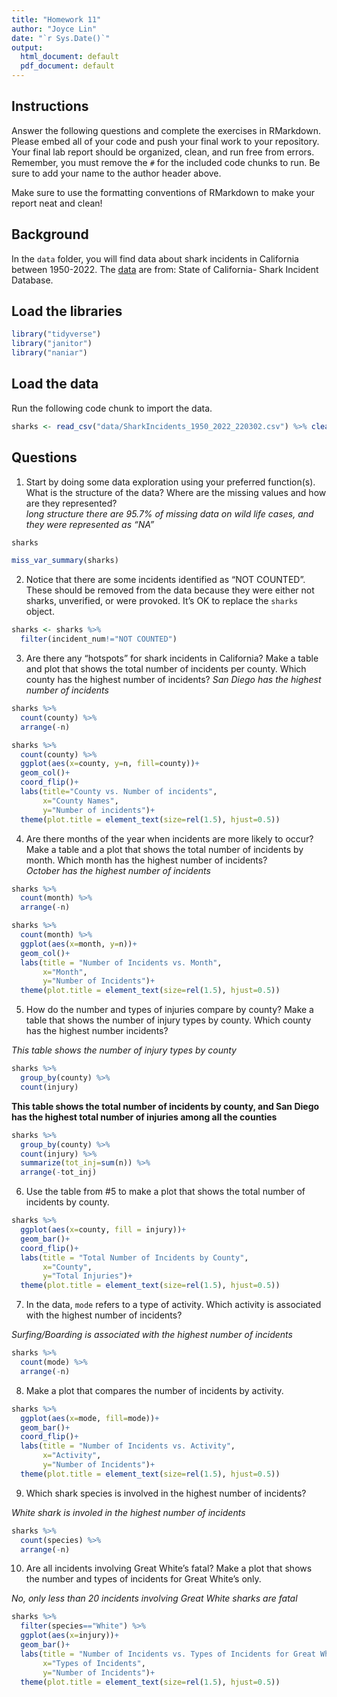 ```yaml
---
title: "Homework 11"
author: "Joyce Lin"
date: "`r Sys.Date()`"
output:
  html_document: default
  pdf_document: default
---
```


## Instructions
Answer the following questions and complete the exercises in RMarkdown. Please embed all of your code and push your final work to your repository. Your final lab report should be organized, clean, and run free from errors. Remember, you must remove the `#` for the included code chunks to run. Be sure to add your name to the author header above.  

Make sure to use the formatting conventions of RMarkdown to make your report neat and clean!    

## Background
In the `data` folder, you will find data about shark incidents in California between 1950-2022. The [data](https://catalog.data.gov/dataset/shark-incident-database-california-56167) are from: State of California- Shark Incident Database.   

## Load the libraries
```r
library("tidyverse")
library("janitor")
library("naniar")
```

## Load the data
Run the following code chunk to import the data.
```r
sharks <- read_csv("data/SharkIncidents_1950_2022_220302.csv") %>% clean_names()
```

## Questions
1. Start by doing some data exploration using your preferred function(s). What is the structure of the data? Where are the missing values and how are they represented?  
_long structure_
_there are 95.7% of missing data on wild life cases, and they were represented as "NA"_
```r
sharks
```

```r
miss_var_summary(sharks)
```

2. Notice that there are some incidents identified as "NOT COUNTED". These should be removed from the data because they were either not sharks, unverified, or were provoked. It's OK to replace the `sharks` object.

```r
sharks <- sharks %>% 
  filter(incident_num!="NOT COUNTED")
```


3. Are there any "hotspots" for shark incidents in California? Make a table and plot that shows the total number of incidents per county. Which county has the highest number of incidents?
_San Diego has the highest number of incidents_

```r
sharks %>% 
  count(county) %>% 
  arrange(-n)
```

```r
sharks %>% 
  count(county) %>% 
  ggplot(aes(x=county, y=n, fill=county))+
  geom_col()+
  coord_flip()+
  labs(title="County vs. Number of incidents", 
       x="County Names",
       y="Number of incidents")+
  theme(plot.title = element_text(size=rel(1.5), hjust=0.5))
```


4. Are there months of the year when incidents are more likely to occur? Make a table and a plot that shows the total number of incidents by month. Which month has the highest number of incidents?  
_October has the highest number of incidents_

```r
sharks %>% 
  count(month) %>% 
  arrange(-n)
```


```r
sharks %>% 
  count(month) %>%
  ggplot(aes(x=month, y=n))+
  geom_col()+
  labs(title = "Number of Incidents vs. Month",
       x="Month",
       y="Number of Incidents")+
  theme(plot.title = element_text(size=rel(1.5), hjust=0.5))
```

5. How do the number and types of injuries compare by county? Make a table that shows the number of injury types by county. Which county has the highest number incidents?

_This table shows the number of injury types by county_

```r
sharks %>% 
  group_by(county) %>% 
  count(injury)
```

__This table shows the total number of incidents by county, and San Diego has the highest total number of injuries among all the counties__
```r
sharks %>% 
  group_by(county) %>% 
  count(injury) %>% 
  summarize(tot_inj=sum(n)) %>% 
  arrange(-tot_inj)
```

6. Use the table from #5 to make a plot that shows the total number of incidents by county.

```r
sharks %>% 
  ggplot(aes(x=county, fill = injury))+
  geom_bar()+
  coord_flip()+
  labs(title = "Total Number of Incidents by County",
       x="County",
       y="Total Injuries")+
  theme(plot.title = element_text(size=rel(1.5), hjust=0.5))
```


7. In the data, `mode` refers to a type of activity. Which activity is associated with the highest number of incidents?

_Surfing/Boarding is associated with the highest number of incidents_
```r
sharks %>% 
  count(mode) %>% 
  arrange(-n)
```


8. Make a plot that compares the number of incidents by activity.

```r
sharks %>% 
  ggplot(aes(x=mode, fill=mode))+
  geom_bar()+
  coord_flip()+
  labs(title = "Number of Incidents vs. Activity",
       x="Activity",
       y="Number of Incidents")+
  theme(plot.title = element_text(size=rel(1.5), hjust=0.5))
```


9. Which shark species is involved in the highest number of incidents?  

_White shark is involed in the highest number of incidents_
```r
sharks %>%
  count(species) %>% 
  arrange(-n)
```


10. Are all incidents involving Great White's fatal? Make a plot that shows the number and types of incidents for Great White's only. 

_No, only less than 20 incidents involving Great White sharks are fatal_
```r
sharks %>% 
  filter(species=="White") %>% 
  ggplot(aes(x=injury))+
  geom_bar()+
  labs(title = "Number of Incidents vs. Types of Incidents for Great White Sharks",
       x="Types of Incidents",
       y="Number of Incidents")+
  theme(plot.title = element_text(size=rel(1.5), hjust=0.5))
```

